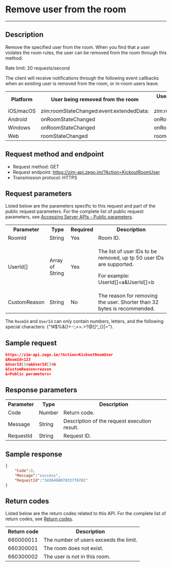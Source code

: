 # Remove user from the room

- - -

## Description

Remove the specified user from the room. When you find that a user violates the room rules, the user can be removed from the room through this method.

Rate limit: 20 requests/second

The client will receive notifications through the following event callbacks when an existing user is removed from the room, or in-room users leave.

<table>

<tbody><tr>
<th>Platform</th>
<th>User being removed from the room</th>
<th>User status changes in the room</th>
</tr>
<tr>
<td>iOS/macOS</td>
<td>zim:roomStateChanged:event:extendedData:</td>
<td>zim:roomMemberLeft:roomID:</td>
</tr>
<tr>
<td>Android</td>
<td>onRoomStateChanged</td>
<td>onRoomMemberLeft</td>
</tr>
<tr>
<td>Windows</td>
<td>onRoomStateChanged</td>
<td>onRoomMemberLeft</td>
</tr>
<tr>
<td>Web</td>
<td>roomStateChanged</td>
<td>roomMemberLeft</td>
</tr>
</tbody></table>

## Request method and endpoint

- Request method: GET
- Request endpoint: https://zim-api.zego.im/?Action=KickoutRoomUser
- Transmission protocol: HTTPS

## Request parameters

Listed below are the parameters specific to this request and part of the public request parameters. For the complete list of public request parameters, see [Accessing Server APIs - Public parameters](../Accessing%20Server%20APIs.mdx#public-parameters).

<table>

<tbody><tr>
<th>Parameter</th>
<th>Type</th>
<th>Required</th>
<th>Description</th>
</tr>
<tr>
<td>RoomId</td>
<td>String</td>
<td>Yes</td>
<td>Room ID. </td>
</tr>
<tr>
<td>UserId[]</td>
<td>Array of String</td>
<td>Yes</td>
<td><p>The list of user IDs to be removed, up tp 50 user IDs are supported. </p><p>
</p><p>For example: UserId[]=a&amp;UserId[]=b</p><p></p></td>
</tr>
<tr>
<td>CustomReason</td>
<td>String</td>
<td>No</td>
<td>The reason for removing the user. Shorter than 32 bytes is recommended.</td>
</tr>
</tbody></table>

<Note title="Note">

The `RoomId` and `UserId` can only contain numbers, letters, and the following special characters: {"!#$%&()+-:;<=.>?@[]^_{}|~"}.
</Note>

## Sample request 

```json
https://zim-api.zego.im/?Action=KickoutRoomUser
&RoomId=123
&UserId[]=a&UserId[]=b
&CustomReason=reason
&<Public parameters>
```

## Response parameters

<table>

<tbody><tr>
<th>Parameter</th>
<th>Type</th>
<th>Description</th>
</tr>
<tr>
<td>Code</td>
<td>Number</td>
<td>Return code. </td>
</tr>
<tr>
<td>Message</td>
<td>String</td>
<td>Description of the request execution result. </td>
</tr>
<tr>
<td>RequestId</td>
<td>String</td>
<td>Request ID. </td>
</tr>
</tbody></table>


## Sample response 

```json
{
    "Code":0,
    "Message":"success",
    "RequestId":"343649807833778782"
}
```


## Return codes

Listed below are the return codes related to this API. For the complete list of return codes, see [Return codes](../Return%20codes.mdx).

<table>

<tbody><tr>
<th>Return code</th>
<th>Description</th>
</tr>
<tr>
<td>660000011</td>
<td>The number of users exceeds the limit. </td>
</tr>
<tr>
<td>660300001</td>
<td>The room does not exist. </td>
</tr>
<tr>
<td>660300002</td>
<td>The user is not in this room. </td>
</tr>
</tbody></table>
